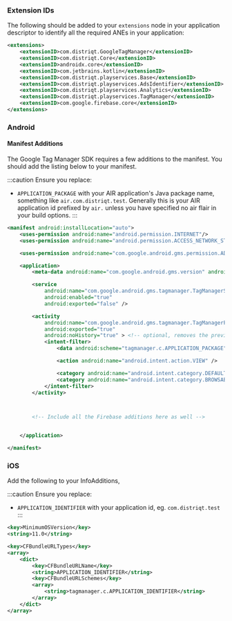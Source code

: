 
### Extension IDs

The following should be added to your `extensions` node in your application descriptor to identify all the required ANEs in your application:

```xml
<extensions>
	<extensionID>com.distriqt.GoogleTagManager</extensionID>
	<extensionID>com.distriqt.Core</extensionID>
	<extensionID>androidx.core</extensionID>
	<extensionID>com.jetbrains.kotlin</extensionID>
	<extensionID>com.distriqt.playservices.Base</extensionID>
	<extensionID>com.distriqt.playservices.AdsIdentifier</extensionID>
	<extensionID>com.distriqt.playservices.Analytics</extensionID>
	<extensionID>com.distriqt.playservices.TagManager</extensionID>
	<extensionID>com.google.firebase.core</extensionID>
</extensions>
```



### Android

#### Manifest Additions

The Google Tag Manager SDK requires a few additions to the manifest. You should add the listing below to your manifest.

:::caution
Ensure you replace:
-  `APPLICATION_PACKAGE` with your AIR application's Java package name, something like `air.com.distriqt.test`. Generally this is your AIR application id prefixed by `air.` unless you have specified no air flair in your build options.
:::


```xml
<manifest android:installLocation="auto">
	<uses-permission android:name="android.permission.INTERNET"/>
	<uses-permission android:name="android.permission.ACCESS_NETWORK_STATE" />

	<uses-permission android:name="com.google.android.gms.permission.AD_ID" />

	<application>
		<meta-data android:name="com.google.android.gms.version" android:value="@integer/google_play_services_version" />

		<service
			android:name="com.google.android.gms.tagmanager.TagManagerService"
			android:enabled="true"
			android:exported="false" />

		<activity
			android:name="com.google.android.gms.tagmanager.TagManagerPreviewActivity"
			android:exported="true"
			android:noHistory="true" > <!-- optional, removes the previewActivity from the activity stack. -->
			<intent-filter>
				<data android:scheme="tagmanager.c.APPLICATION_PACKAGE" />

				<action android:name="android.intent.action.VIEW" />

				<category android:name="android.intent.category.DEFAULT" />
				<category android:name="android.intent.category.BROWSABLE" />
			</intent-filter>
		</activity>



		<!-- Include all the Firebase additions here as well -->


	</application>

</manifest>
```


### iOS 

Add the following to your InfoAdditions, 

:::caution
Ensure you replace:
- `APPLICATION_IDENTIFIER` with your application id, eg. `com.distriqt.test`
:::

```xml
<key>MinimumOSVersion</key>
<string>11.0</string>

<key>CFBundleURLTypes</key>
<array>
	<dict>
		<key>CFBundleURLName</key>
		<string>APPLICATION_IDENTIFIER</string>
		<key>CFBundleURLSchemes</key>
		<array>
			<string>tagmanager.c.APPLICATION_IDENTIFIER</string>
		</array>
	</dict>
</array>
```

